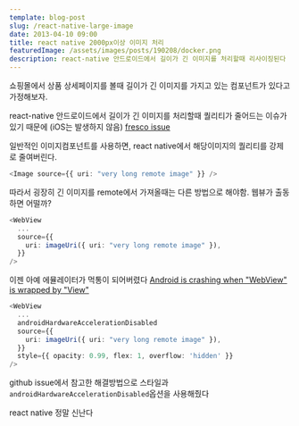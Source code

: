 ```yaml
---
template: blog-post
slug: /react-native-large-image
date: 2013-04-10 09:00
title: react native 2000px이상 이미지 처리
featuredImage: /assets/images/posts/190208/docker.png
description: react-native 안드로이드에서 길이가 긴 이미지를 처리할때 리사이징된다
---
```


쇼핑몰에서 상품 상세페이지를 볼때 길이가 긴 이미지를 가지고 있는 컴포넌트가 있다고 가정해보자.

react-native 안드로이드에서 길이가 긴 이미지를 처리할때 퀄리티가 줄어드는 이슈가있기 때문에 (iOS는 발생하지 않음)
<a href="https://github.com/facebook/fresco/issues/2397" target="_blank">fresco issue</a>

일반적인 이미지컴포넌트를 사용하면, react native에서 해당이미지의 퀄리티를 강제로 줄여버린다.

```typescript
<Image source={{ uri: "very long remote image" }} />
```

따라서 굉장히 긴 이미지를 remote에서 가져올때는 다른 방법으로 해야함. 웹뷰가 출동하면 어떨까?

```typescript
<WebView
  ...
  source={{
    uri: imageUri({ uri: "very long remote image" }),
  }}
/>
```

이젠 아예 에뮬레이터가 먹통이 되어버렸다
<a href="https://github.com/react-native-webview/react-native-webview/issues/811" target="_blank">Android is crashing when "WebView" is wrapped by "View"</a>

```typescript
<WebView
  ...
  androidHardwareAccelerationDisabled
  source={{
    uri: imageUri({ uri: "very long remote image" }),
  }}
  style={{ opacity: 0.99, flex: 1, overflow: 'hidden' }}
/>
```

github issue에서 참고한 해결방법으로 스타일과 `androidHardwareAccelerationDisabled`옵션을 사용해줬다

react native 정말 신난다

